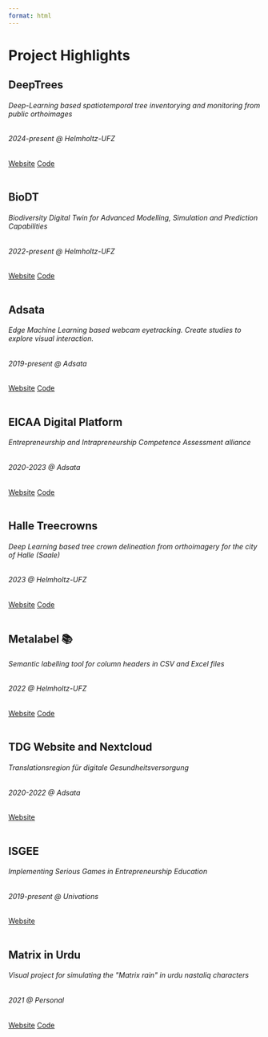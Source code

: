 ```yaml
---
format: html
---
```


# Project Highlights


```{=html}

<div class="card bg-light">
  <div class="card-body">
    <h2 class="card-title">DeepTrees</h2>
    <h6 class="card-text">Deep-Learning based spatiotemporal tree inventorying and monitoring from public orthoimages</h6>
    <h6 class="card-subtitle mb-2 text-muted">2024-present @ Helmholtz-UFZ</h6>
    <a href="https://deeptrees.de" class="card-link">Website</a>
    <a href="https://git.ufz.de/deeptrees" class="card-link">Code</a>
  </div>
</div>
<br/>


<div class="card bg-light">
  <div class="card-body">
    <h2 class="card-title">BioDT</h2>
    <h6 class="card-text">Biodiversity Digital Twin for Advanced Modelling, Simulation and Prediction Capabilities</h6>
    <h6 class="card-subtitle mb-2 text-muted">2022-present @ Helmholtz-UFZ</h6>
    <a href="https://biodt.eu" class="card-link">Website</a>
    <a href="https://github.com/BioDT" class="card-link">Code</a>
  </div>
</div>
<br/>

<div class="card bg-light">
  <div class="card-body">
    <h2 class="card-title">Adsata</h2>
    <h6 class="card-text">Edge Machine Learning based webcam eyetracking. Create studies to explore visual interaction.</h6>
    <h6 class="card-subtitle mb-2 text-muted">2019-present @ Adsata</h6>
    <a href="https://adsata.com" class="card-link">Website</a>
    <a href="https://github.com/Adsata" class="card-link">Code</a>
  </div>
</div>
<br/>

<div class="card bg-light">
  <div class="card-body">
    <h2 class="card-title">EICAA Digital Platform</h2>
    <h6 class="card-text">Entrepreneurship and Intrapreneurship Competence Assessment alliance </h6>
    <h6 class="card-subtitle mb-2 text-muted">2020-2023 @ Adsata</h6>
    <a href="https://platform.eicaa.eu" class="card-link">Website</a>
    <a href="https://github.com/EICAA" class="card-link">Code</a>
  </div>
</div>
<br/>

<div class="card bg-light">
  <div class="card-body">
    <h2 class="card-title">Halle Treecrowns</h2>
    <h6 class="card-text">Deep Learning based tree crown delineation from orthoimagery for the city of Halle (Saale)</h6>
    <h6 class="card-subtitle mb-2 text-muted">2023 @ Helmholtz-UFZ</h6>
    <a href="https://halletrees.de" class="card-link">Website</a>
      <a href="https://git.ufz.de/khant/halle-treecrowns" class="card-link">Code</a>
  </div>
</div>
<br/>

<div class="card bg-light">
  <div class="card-body">
    <h2 class="card-title">Metalabel 📚</h2>
    <h6 class="card-text">Semantic labelling tool for column headers in CSV and Excel files </h6>
    <h6 class="card-subtitle mb-2 text-muted">2022 @ Helmholtz-UFZ</h6>
    <a href="https://khant.pages.ufz.de/metalabel/" class="card-link">Website</a>
    <a href="https://git.ufz.de/khant/metalabel" class="card-link">Code</a>
  </div>
</div>
<br/>


<div class="card bg-light">
  <div class="card-body">
    <h2 class="card-title">TDG Website and Nextcloud</h2>
    <h6 class="card-text">Translationsregion für digitale Gesundheitsversorgung</h6>
    <h6 class="card-subtitle mb-2 text-muted">2020-2022 @ Adsata</h6>
    <a href="https://platform.eicaa.eu" class="card-link">Website</a>
  </div>
</div>
<br/>

<div class="card bg-light">
  <div class="card-body">
    <h2 class="card-title">ISGEE</h2>
    <h6 class="card-text">Implementing Serious Games in Entrepreneurship Education </h6>
    <h6 class="card-subtitle mb-2 text-muted">2019-present @ Univations</h6>
    <a href="https://platform.eicaa.eu" class="card-link">Website</a>
  </div>
</div>
<br/>



<div class="card bg-light">
  <div class="card-body">
    <h2 class="card-title">Matrix in Urdu</h2>
    <h6 class="card-text">Visual project for simulating the "Matrix rain" in urdu nastaliq characters</h6>
    <h6 class="card-subtitle mb-2 text-muted">2021 @ Personal</h6>
    <a href="https://thematrixinurdu.herokuapp.com" class="card-link">Website</a>
    <a href="https://github.com/thisistaimur/MatixRainInUrdu_p5" class="card-link">Code</a>
    

  </div>
</div>
<br/>


```

